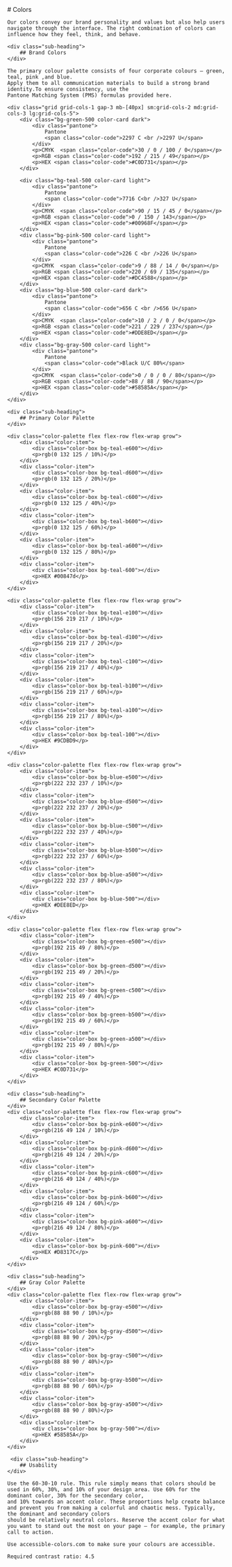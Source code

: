 

<Meta title="Brand Identity/Color" />

<div className="main-container">
    <div className="heading">
        # Colors
    </div>

    Our colors convey our brand personality and values but also help users navigate through the interface. The right combination of colors can influence how they feel, think, and behave.

    <div class="sub-heading">
        ## Brand Colors
    </div>

    The primary colour palette consists of four corporate colours – green, teal, pink ,and blue.
    Apply them to all communication materials to build a strong brand identity.To ensure consistency, use the
    Pantone Matching System (PMS) formulas provided here.

    <div class="grid grid-cols-1 gap-3 mb-[40px] sm:grid-cols-2 md:grid-cols-3 lg:grid-cols-5">
        <div class="bg-green-500 color-card dark">
            <div class="pantone">
                Pantone
                <span class="color-code">2297 C <br />2297 U</span>
            </div>
            <p>CMYK  <span class="color-code">30 / 0 / 100 / 0</span></p>
            <p>RGB <span class="color-code">192 / 215 / 49</span></p>
            <p>HEX <span class="color-code">#C0D731</span></p>
        </div>

        <div class="bg-teal-500 color-card light">
            <div class="pantone">
                Pantone
                <span class="color-code">7716 C<br />327 U</span>
            </div>
            <p>CMYK  <span class="color-code">90 / 15 / 45 / 0</span></p>
            <p>RGB <span class="color-code">0 / 150 / 143</span></p>
            <p>HEX <span class="color-code">#00968F</span></p>
        </div>
        <div class="bg-pink-500 color-card light">
            <div class="pantone">
                Pantone
                <span class="color-code">226 C <br />226 U</span>
            </div>
            <p>CMYK  <span class="color-code">9 / 88 / 14 / 0</span></p>
            <p>RGB <span class="color-code">220 / 69 / 135</span></p>
            <p>HEX <span class="color-code">#DC4588</span></p>
        </div>
        <div class="bg-blue-500 color-card dark">
            <div class="pantone">
                Pantone
                <span class="color-code">656 C <br />656 U</span>
            </div>
            <p>CMYK  <span class="color-code">10 / 2 / 0 / 0</span></p>
            <p>RGB <span class="color-code">221 / 229 / 237</span></p>
            <p>HEX <span class="color-code">#DDE8ED</span></p>
        </div>
        <div class="bg-gray-500 color-card light">
            <div class="pantone">
                Pantone
                <span class="color-code">Black U/C 80%</span>
            </div>
            <p>CMYK  <span class="color-code">0 / 0 / 0 / 80</span></p>
            <p>RGB <span class="color-code">88 / 88 / 90</span></p>
            <p>HEX <span class="color-code">#58585A</span></p>
        </div>
    </div>

    <div class="sub-heading">
        ## Primary Color Palette
    </div>

    <div class="color-palette flex flex-row flex-wrap grow">
        <div class="color-item">
            <div class="color-box bg-teal-e600"></div>
            <p>rgb(0 132 125 / 10%)</p>
        </div>
        <div class="color-item">
            <div class="color-box bg-teal-d600"></div>
            <p>rgb(0 132 125 / 20%)</p>
        </div>
        <div class="color-item">
            <div class="color-box bg-teal-c600"></div>
            <p>rgb(0 132 125 / 40%)</p>
        </div>
        <div class="color-item">
            <div class="color-box bg-teal-b600"></div>
            <p>rgb(0 132 125 / 60%)</p>
        </div>
        <div class="color-item">
            <div class="color-box bg-teal-a600"></div>
            <p>rgb(0 132 125 / 80%)</p>
        </div>
        <div class="color-item">
            <div class="color-box bg-teal-600"></div>
            <p>HEX #00847d</p>
        </div>
    </div>

    <div class="color-palette flex flex-row flex-wrap grow">
        <div class="color-item">
            <div class="color-box bg-teal-e100"></div>
            <p>rgb(156 219 217 / 10%)</p>
        </div>
        <div class="color-item">
            <div class="color-box bg-teal-d100"></div>
            <p>rgb(156 219 217 / 20%)</p>
        </div>
        <div class="color-item">
            <div class="color-box bg-teal-c100"></div>
            <p>rgb(156 219 217 / 40%)</p>
        </div>
        <div class="color-item">
            <div class="color-box bg-teal-b100"></div>
            <p>rgb(156 219 217 / 60%)</p>
        </div>
        <div class="color-item">
            <div class="color-box bg-teal-a100"></div>
            <p>rgb(156 219 217 / 80%)</p>
        </div>
        <div class="color-item">
            <div class="color-box bg-teal-100"></div>
            <p>HEX #9CDBD9</p>
        </div>
    </div>

    <div class="color-palette flex flex-row flex-wrap grow">
        <div class="color-item">
            <div class="color-box bg-blue-e500"></div>
            <p>rgb(222 232 237 / 10%)</p>
        </div>
        <div class="color-item">
            <div class="color-box bg-blue-d500"></div>
            <p>rgb(222 232 237 / 20%)</p>
        </div>
        <div class="color-item">
            <div class="color-box bg-blue-c500"></div>
            <p>rgb(222 232 237 / 40%)</p>
        </div>
        <div class="color-item">
            <div class="color-box bg-blue-b500"></div>
            <p>rgb(222 232 237 / 60%)</p>
        </div>
        <div class="color-item">
            <div class="color-box bg-blue-a500"></div>
            <p>rgb(222 232 237 / 80%)</p>
        </div>
        <div class="color-item">
            <div class="color-box bg-blue-500"></div>
            <p>HEX #DEE8ED</p>
        </div>
    </div>

    <div class="color-palette flex flex-row flex-wrap grow">
        <div class="color-item">
            <div class="color-box bg-green-e500"></div>
            <p>rgb(192 215 49 / 80%)</p>
        </div>
        <div class="color-item">
            <div class="color-box bg-green-d500"></div>
            <p>rgb(192 215 49 / 20%)</p>
        </div>
        <div class="color-item">
            <div class="color-box bg-green-c500"></div>
            <p>rgb(192 215 49 / 40%)</p>
        </div>
        <div class="color-item">
            <div class="color-box bg-green-b500"></div>
            <p>rgb(192 215 49 / 60%)</p>
        </div>
        <div class="color-item">
            <div class="color-box bg-green-a500"></div>
            <p>rgb(192 215 49 / 80%)</p>
        </div>
        <div class="color-item">
            <div class="color-box bg-green-500"></div>
            <p>HEX #C0D731</p>
        </div>
    </div>

    <div class="sub-heading">
        ## Secondary Color Palette
    </div>
    <div class="color-palette flex flex-row flex-wrap grow">
        <div class="color-item">
            <div class="color-box bg-pink-e600"></div>
            <p>rgb(216 49 124 / 10%)</p>
        </div>
        <div class="color-item">
            <div class="color-box bg-pink-d600"></div>
            <p>rgb(216 49 124 / 20%)</p>
        </div>
        <div class="color-item">
            <div class="color-box bg-pink-c600"></div>
            <p>rgb(216 49 124 / 40%)</p>
        </div>
        <div class="color-item">
            <div class="color-box bg-pink-b600"></div>
            <p>rgb(216 49 124 / 60%)</p>
        </div>
        <div class="color-item">
            <div class="color-box bg-pink-a600"></div>
            <p>rgb(216 49 124 / 80%)</p>
        </div>
        <div class="color-item">
            <div class="color-box bg-pink-600"></div>
            <p>HEX #D8317C</p>
        </div>
    </div>

    <div class="sub-heading">
        ## Gray Color Palette
    </div>
    <div class="color-palette flex flex-row flex-wrap grow">
        <div class="color-item">
            <div class="color-box bg-gray-e500"></div>
            <p>rgb(88 88 90 / 10%)</p>
        </div>
        <div class="color-item">
            <div class="color-box bg-gray-d500"></div>
            <p>rgb(88 88 90 / 20%)</p>
        </div>
        <div class="color-item">
            <div class="color-box bg-gray-c500"></div>
            <p>rgb(88 88 90 / 40%)</p>
        </div>
        <div class="color-item">
            <div class="color-box bg-gray-b500"></div>
            <p>rgb(88 88 90 / 60%)</p>
        </div>
        <div class="color-item">
            <div class="color-box bg-gray-a500"></div>
            <p>rgb(88 88 90 / 80%)</p>
        </div>
        <div class="color-item">
            <div class="color-box bg-gray-500"></div>
            <p>HEX #58585A</p>
        </div>
    </div>

     <div class="sub-heading">
        ## Usability
    </div>

    Use the 60-30-10 rule. This rule simply means that colors should be used in 60%, 30%, and 10% of your design area. Use 60% for the dominant color, 30% for the secondary color,
    and 10% towards an accent color. These proportions help create balance and prevent you from making a colorful and chaotic mess. Typically, the dominant and secondary colors
    should be relatively neutral colors. Reserve the accent color for what you want to stand out the most on your page — for example, the primary call to action.

    Use accessible-colors.com to make sure your colours are accessible.

    Required contrast ratio: 4.5
</div>